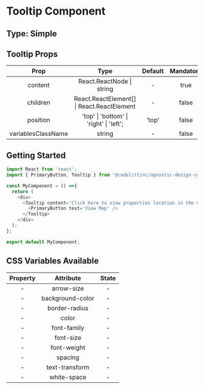 # Tooltip Component

## Type: Simple

## Tooltip Props
|        Prop        |                    Type                    | Default | Mandatory |
| :----------------: | :----------------------------------------: | :-----: | :-------: |
|      content       |          React.ReactNode \| string         |    -    |   true    |
|     children       | React.ReactElement[] \| React.ReactElement |    -    |   false   |
|     position       |   'top' \| 'bottom' \| 'right' \| 'left';  |  'top'  |   false   |
| variablesClassName |                   string                   |    -    |   false   |

## Getting Started
```javascript
import React from 'react';
import { PrimaryButton, Tooltip } from '@codelittinc/agnostic-design-system';

const MyComponent = () =>{
  return (
    <div>
      <Tooltip content='Click here to view properties location in the map'>
        <PrimaryButton text='View Map' />
      </Tooltip>
    </div>
  );
};

export default MyComponent;
```

## CSS Variables Available
| Property |    Attribute     |        State         |
| :------: | :--------------: | :------------------: |
|     -    |    arrow-size    |          -           |
|     -    | background-color |          -           |
|     -    |   border-radius  |          -           |
|     -    |      color       |          -           |
|     -    |    font-family   |          -           |
|     -    |    font-size     |          -           |
|     -    |    font-weight   |          -           |
|     -    |      spacing     |          -           |
|     -    |  text-transform  |          -           |
|     -    |    white-space   |          -           |
